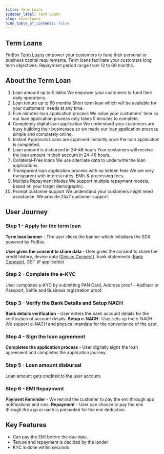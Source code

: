 ```yaml
---
title: Term Loans
sidebar_label: Term Loans
slug: term-loans
hide_table_of_contents: false
---
```



## Term Loans

FinBox [Term Loans](https://put_link_redirection_here) empower your customers to fund their personal or business capital requirements. Term loans facilitate your customers long term objectives. Repayment period range from 12 to 60 months. 
## About the Term Loan

1. Loan amount up to 5 lakhs
	We empower your customers to fund their daily operations.
2. Loan tenure up to 60 months
	Short term loan which will be available for your customers' needs at any time.
3. Five minutes loan application process
	We value your customers' time so our loan application process only takes 5 minutes to complete. 
4. Completely digital loan application
	We understand your customers are busy building their businesses so we made our loan application process simple and completely online. 
5.  Instant Approvals
	Loans are approved instantly once the loan application is completed.
6.  Loan amount is disbursed in 24-48 hours
	Your customers will receive the loan amount in their account in 24-48 hours.
7. Collateral-Free loans
    We use alternate data to underwrite the loan applications.
8.  Transparent loan application process with no hidden fees
	We are very transparent with interest rates, EMIs & processing fees.
9.  Multiple Repayment Modes
	  We support multiple repayment models, based on your target demographic.
10.  Prompt customer support
	We understand your customers might need assistance. We provide 24x7 customer support.
    

  

## User Journey

### Step 1 - Apply for the term loan

**Term loan banner** - The user clicks the banner which initialises the SDK powered by FinBox. 
  


  
  

**User gives the consent to share data** - User gives the consent to share the credit history, device data ([Device Connect](/product/products/device-connect)), bank statements ([Bank Connect](/product/products/bank-connect)), GST (if applicable)

  


  
### Step 2 - Complete the e-KYC
User completes e-KYC by submitting  PAN Card, Address proof - Aadhaar or Passport, Selfie and Business registration proof.

  ### Step 3 - Verify the Bank Details and Setup NACH
 **Bank details verification** - User enters the bank account details for the verification of account details.
 **Setup e-NACH**- User sets up the e-NACH.
We support e-NACH and physical mandate for the convenience of the user.
  ### Step 4 - Sign the loan agreement  
**Completes the application process** - User digitally signs the loan agreement and completes the application journey.
### Step 5 - Loan  amount disbursal
Loan amount gets credited to the user account. 
### Step 6 - EMI Repayment
**Payment Reminder** - We remind the customer to pay the emi through app notifications and sms.
**Repayment** - User can choose to pay the emi through the app or nach is presented for the emi deduction.
  
## Key Features

* Can pay the EMI before the due date.
* Tenure and repayment is decided by the lender
* KYC is done within seconds
